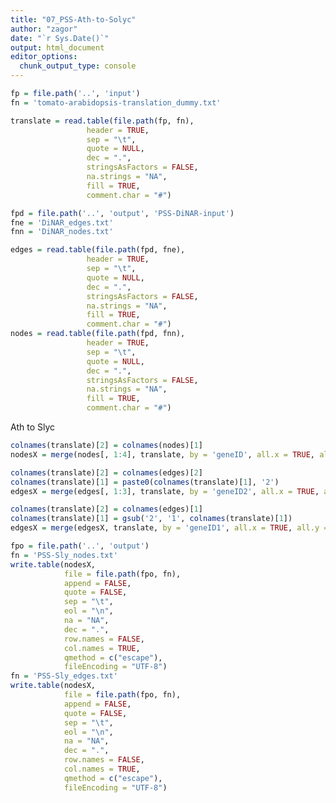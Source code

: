 ```yaml
---
title: "07_PSS-Ath-to-Solyc"
author: "zagor"
date: "`r Sys.Date()`"
output: html_document
editor_options: 
  chunk_output_type: console
---
```



```r


fp = file.path('..', 'input')
fn = 'tomato-arabidopsis-translation_dummy.txt'

translate = read.table(file.path(fp, fn),
                 header = TRUE, 
                 sep = "\t", 
                 quote = NULL,
                 dec = ".", 
                 stringsAsFactors = FALSE,
                 na.strings = "NA",
                 fill = TRUE,
                 comment.char = "#")

fpd = file.path('..', 'output', 'PSS-DiNAR-input')
fne = 'DiNAR_edges.txt'
fnn = 'DiNAR_nodes.txt'

edges = read.table(file.path(fpd, fne),
                 header = TRUE, 
                 sep = "\t", 
                 quote = NULL,
                 dec = ".", 
                 stringsAsFactors = FALSE,
                 na.strings = "NA",
                 fill = TRUE,
                 comment.char = "#")
nodes = read.table(file.path(fpd, fnn),
                 header = TRUE, 
                 sep = "\t", 
                 quote = NULL,
                 dec = ".", 
                 stringsAsFactors = FALSE,
                 na.strings = "NA",
                 fill = TRUE,
                 comment.char = "#")


```

Ath to Slyc

```r

colnames(translate)[2] = colnames(nodes)[1]
nodesX = merge(nodes[, 1:4], translate, by = 'geneID', all.x = TRUE, all.y = FALSE)

colnames(translate)[2] = colnames(edges)[2]
colnames(translate)[1] = paste0(colnames(translate)[1], '2')
edgesX = merge(edges[, 1:3], translate, by = 'geneID2', all.x = TRUE, all.y = FALSE)

colnames(translate)[2] = colnames(edges)[1]
colnames(translate)[1] = gsub('2', '1', colnames(translate)[1])
edgesX = merge(edgesX, translate, by = 'geneID1', all.x = TRUE, all.y = FALSE)


```


```r

fpo = file.path('..', 'output')
fn = 'PSS-Sly_nodes.txt'
write.table(nodesX, 
            file = file.path(fpo, fn), 
            append = FALSE, 
            quote = FALSE, 
            sep = "\t",
            eol = "\n", 
            na = "NA", 
            dec = ".", 
            row.names = FALSE,
            col.names = TRUE, 
            qmethod = c("escape"),
            fileEncoding = "UTF-8")
fn = 'PSS-Sly_edges.txt'
write.table(nodesX, 
            file = file.path(fpo, fn), 
            append = FALSE, 
            quote = FALSE, 
            sep = "\t",
            eol = "\n", 
            na = "NA", 
            dec = ".", 
            row.names = FALSE,
            col.names = TRUE, 
            qmethod = c("escape"),
            fileEncoding = "UTF-8")


```


